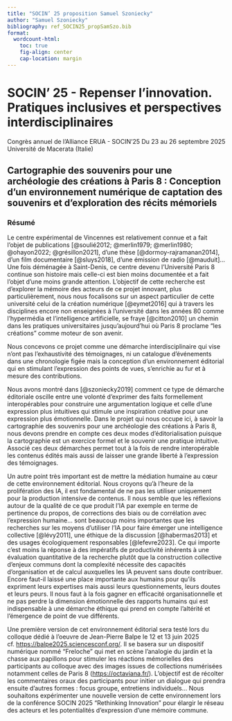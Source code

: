 ```yaml
---
title: "SOCIN’ 25 proposition Samuel Szoniecky"
author: "Samuel Szoniecky"
bibliography: ref_SOCIN25_propSamSzo.bib
format:
  wordcount-html:
    toc: true
    fig-align: center
    cap-location: margin
---
```


# SOCIN’ 25 - Repenser l’innovation. Pratiques inclusives et perspectives interdisciplinaires

Congrès annuel de l’Alliance ERUA - SOCIN’25 Du 23 au 26 septembre 2025 Université de Macerata (Italie)

## Cartographie des souvenirs pour une archéologie des créations à Paris 8 : Conception d'un environnement numérique de captation des souvenirs et d'exploration des récits mémoriels

### Résumé

Le centre expérimental de Vincennes est relativement connue et a fait l'objet de publications [@soulié2012; @merlin1979; @merlin1980; @ohayon2022; @grésillon2021], d'une thèse [@dormoy-rajramanan2014], d'un film documentaire [@sluys2018], d'une émission de radio [@mauduit]... Une fois déménagée à Saint-Denis, ce centre devenu l'Université Paris 8 continue son histoire mais celle-ci est bien moins documentée et a fait l'objet d'une moins grande attention. L'objectif de cette recherche est d'explorer la mémoire des acteurs de ce projet innovant, plus particulièrement, nous nous focalisons sur un aspect particulier de cette université celui de la création numérique [@eymet2016] qui à travers les disciplines encore non enseignées à l'université dans les années 80 comme l'hypermédia et l'intelligence artificielle, se fraye [@citton2010] un chemin dans les pratiques universitaires jusqu'aujourd'hui où Paris 8 proclame "les créations" comme moteur de son avenir.

Nous concevons ce projet comme une démarche interdisciplinaire qui vise n'ont pas l’exhaustivité des témoignages, ni un catalogue d'événements dans une chronologie figée mais la conception d'un environnement éditorial qui en stimulant l'expression des points de vues, s'enrichie au fur et à mesure des contributions.

Nous avons montré dans [@szoniecky2019] comment ce type de démarche éditoriale oscille entre une volonté d'exprimer des faits formellement interopérables pour construire une argumentation logique et celle d'une expression plus intuitives qui stimule une inspiration créative pour une expression plus émotionnelle. Dans le projet qui nous occupe ici, à savoir la cartographie des souvenirs pour une archéologie des créations à Paris 8, nous devons prendre en compte ces deux modes d'éditorialisation puisque la cartographie est un exercice formel et le souvenir une pratique intuitive. Associé ces deux démarches permet tout à la fois de rendre interopérable les contenus édités mais aussi de laisser une grande liberté à l'expression des témoignages.

Un autre point très important est de mettre la médiation humaine au cœur de cette environnement éditorial. Nous croyons qu'à l'heure de la prolifération des IA, il est fondamental de ne pas les utiliser uniquement pour la production intensive de contenus. Il nous semble que les réflexions autour de la qualité de ce que produit l'IA par exemple en terme de pertinence du propos, de corrections des biais ou de corrélation avec l'expression humaine... sont beaucoup moins importantes que les recherches sur les moyens d'utiliser l'IA pour faire émerger une intelligence collective [@lévy2011], une éthique de la discussion [@habermas2013] et des usages écologiquement responsables [@lefevre2023]. Ce qui importe c'est moins la réponse à des impératifs de productivité inhérents à une évaluation quantitative de la recherche plutôt que la construction collective d'enjeux communs dont la complexité nécessite des capacités d'organisation et de calcul auxquelles les IA peuvent sans doute contribuer. Encore faut-il laissé une place importante aux humains pour qu'ils expriment leurs expertises mais aussi leurs questionnements, leurs doutes et leurs peurs. Il nous faut à la fois gagner en efficacité organisationnelle et ne pas perdre la dimension émotionnelle des rapports humains qui est indispensable à une démarche éthique qui prend en compte l'altérité et l'émergence de point de vue différents.

Une première version de cet environnement éditorial sera testé lors du colloque dédié à l'oeuvre de Jean-Pierre Balpe le 12 et 13 juin 2025 cf. <https://balpe2025.sciencesconf.org/>. Il se basera sur un dispositif numérique nommé "Freloche" qui met en scène l'analogie du jardin et la chasse aux papillons pour stimuler les réactions mémorielles des participants au colloque avec des images issues de collections numérisées notamment celles de Paris 8 (<https://octaviana.fr/>). L'objectif est de récolter les commentaires oraux des participants pour initier un dialogue qui prendra ensuite d'autres formes : focus groupe, entretiens individuels... Nous souhaitons expérimenter une nouvelle version de cette environnement lors de la conférence SOCIN 2025 "Rethinking Innovation" pour élargir le réseau des acteurs et les potentialités d'expression d'une mémoire commune.
